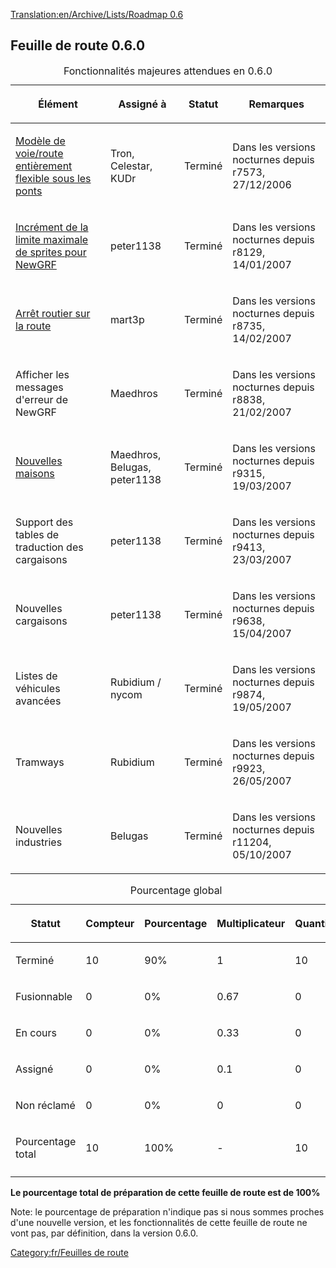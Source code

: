 [[Translation:en/Archive/Lists/Roadmap 0.6]]
{{fr/Historique}}
{{fr/EnteteRoadmap|
precedent=Feuille de route 0.5|
courant=Feuille de route 0.6|
suivant=Feuille de route 0.7|
}}

== Feuille de route 0.6.0 ==

{| border="1"
|+ Fonctionnalités majeures attendues en 0.6.0
|-
! Élément !! Assigné à !! Statut !! Remarques
|-
|[[fr/unsorted/Nouveau pont|Modèle de voie/route entièrement flexible sous les ponts]] || Tron, Celestar, KUDr
!class="checked" | Terminé || Dans les versions nocturnes depuis r7573, 27/12/2006
|-
|[[fr/Manual/FAQ NewGRF|Incrément de la limite maximale de sprites pour NewGRF]] || peter1138 
!class="checked" | Terminé || Dans les versions nocturnes depuis r8129, 14/01/2007
|-
|[[fr/Manual/Arrêt routier sur la route|Arrêt routier sur la route]] || mart3p
!class="checked" | Terminé || Dans les versions nocturnes depuis r8735, 14/02/2007
|-
|Afficher les messages d'erreur de NewGRF || Maedhros
!class="checked" | Terminé || Dans les versions nocturnes depuis r8838, 21/02/2007
|-
|[[fr/unsorted/Maisons NewGRF|Nouvelles maisons]] || Maedhros, Belugas, peter1138
!class="checked" | Terminé || Dans les versions nocturnes depuis r9315, 19/03/2007
|-
|Support des tables de traduction des cargaisons || peter1138
!class="checked" | Terminé || Dans les versions nocturnes depuis r9413, 23/03/2007
|-
|Nouvelles cargaisons || peter1138
!class="checked" | Terminé || Dans les versions nocturnes depuis r9638, 15/04/2007
|-
|Listes de véhicules avancées || Rubidium / nycom
!class="checked" | Terminé || Dans les versions nocturnes depuis r9874, 19/05/2007
|-
|Tramways || Rubidium
!class="checked" | Terminé || Dans les versions nocturnes depuis r9923, 26/05/2007
|-
|Nouvelles industries || Belugas
!class="checked" | Terminé || Dans les versions nocturnes depuis r11204, 05/10/2007
|}

{| border="1"
|+ Pourcentage global
|-
! Statut !! Compteur !! Pourcentage !! Multiplicateur !! Quantité
|-
!class="checked" | Terminé || 10 || 90% || 1 || 10
|-
!class="wip" | Fusionnable || 0 || 0% || 0.67 || 0
|-
!class="wip" | En cours || 0 || 0% || 0.33 || 0
|-
!class="claimed" | Assigné || 0 || 0% || 0.1 || 0
|-
!class="unclaimed" | Non réclamé || 0 || 0% || 0 || 0
|-
!class="wip" | Pourcentage total
!class="wip" | 10
!class="wip" | 100% 
!class="wip" | - 
!class="wip" | 10
|-
|}
'''Le pourcentage total de préparation de cette feuille de route est de 100%'''

Note: le pourcentage de préparation n'indique pas si nous sommes proches d'une nouvelle version, et les fonctionnalités de cette feuille de route ne vont pas, par définition, dans la version 0.6.0.
[[Category:fr/Feuilles de route]]
